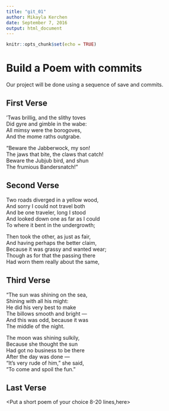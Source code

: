 ---
title: "git_01"
author: Mikayla Kerchen
date: September 7, 2016
output: html_document
---

```{r setup, include=FALSE}
knitr::opts_chunk$set(echo = TRUE)
```
# Build a Poem with commits
Our project will be done using a sequence of save and commits.

## First Verse 
<Put the first two verses of Jabberwocky by Lewis Carrol in this section>

’Twas brillig, and the slithy toves   
 Did gyre and gimble in the wabe:   
All mimsy were the borogoves,   
And the mome raths outgrabe.   

“Beware the Jabberwock, my son!   
The jaws that bite, the claws that catch!   
Beware the Jubjub bird, and shun   
 The frumious Bandersnatch!”   

## Second Verse
<Put the first two verses of The Road Not Taken by Robert Frost here>

Two roads diverged in a yellow wood,  
And sorry I could not travel both  
And be one traveler, long I stood  
And looked down one as far as I could  
To where it bent in the undergrowth;  

Then took the other, as just as fair,  
And having perhaps the better claim,  
Because it was grassy and wanted wear;  
Though as for that the passing there  
Had worn them really about the same,   


## Third Verse
<Put the first two verses of The Walrus and the Carpenter here>
"The sun was shining on the sea,   
      Shining with all his might:   
He did his very best to make   
      The billows smooth and bright —   
And this was odd, because it was   
      The middle of the night.   

The moon was shining sulkily,   
      Because she thought the sun   
Had got no business to be there   
      After the day was done —   
"It's very rude of him," she said,   
      "To come and spoil the fun."    

## Last Verse
<Put a short poem of your choice 8-20 lines,here>
